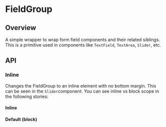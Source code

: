 
<Meta of={FieldGroupStories} />

# FieldGroup

<ResourceLinks
  sourceCode="https://github.com/cultureamp/kaizen-design-system/tree/main/packages/components/src/FieldGroup"
  className="!mb-8"
/>

<KAIOInstallation exportNames="FieldGroup" />

## Overview

A simple wrapper to wrap form field components and their related siblings. This is a primitive used in components like `TextField`, `TextArea`, `Slider`, etc.

<Canvas of={FieldGroupStories.Playground} />
<Controls of={FieldGroupStories.Playground} />

## API

### Inline
Changes the FieldGroup to an inline element with no bottom margin. This can be seen in the `Slider`<LinkTo pageId="components-slider--docs">component</LinkTo>. You can see inline vs block scope in the following stories:

#### Inline
<Canvas of={FieldGroupStories.Inline} />

#### Default (block)

<Canvas of={FieldGroupStories.Default} />
